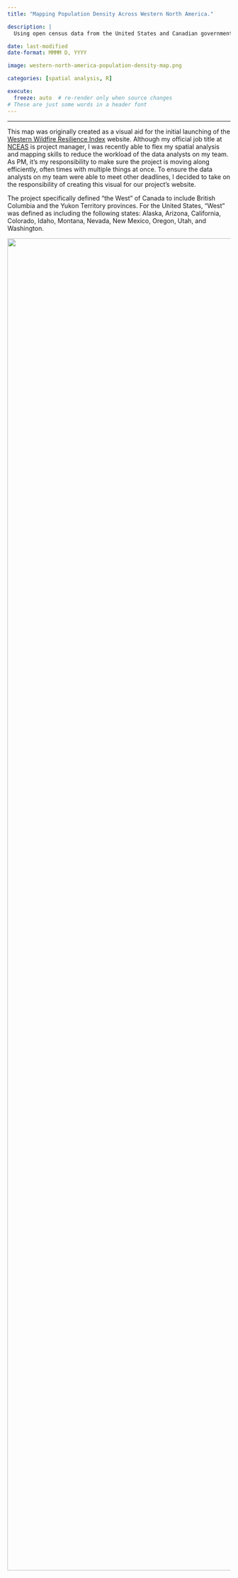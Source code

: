 ```yaml
---
title: "Mapping Population Density Across Western North America."

description: |
  Using open census data from the United States and Canadian governments, I created a population density map looking at number of people per square-kilometer in each county. For Canada, I used county equivalents ("census districts") for the province of British Columbia.  

date: last-modified
date-format: MMMM D, YYYY

image: western-north-america-population-density-map.png

categories: [spatial analysis, R]

execute:
  freeze: auto  # re-render only when source changes
# These are just some words in a header font
---
```


------------------------------------------------------------------------

This map was originally created as a visual aid for the initial launching of the [Western Wildfire Resilience Index](https://wildfireindex.org/) website. Although my official job title at [NCEAS](https://www.nceas.ucsb.edu/) is project manager, I was recently able to flex my spatial analysis and mapping skills to reduce the workload of the data analysts on my team. As PM, it's my responsibility to make sure the project is moving along efficiently, often times with multiple things at once. To ensure the data analysts on my team were able to meet other deadlines, I decided to take on the responsibility of creating this visual for our project's website.

The project specifically defined "the West" of Canada to include British Columbia and the Yukon Territory provinces. For the United States, "West" was defined as including the following states: Alaska, Arizona, California, Colorado, Idaho, Montana, Nevada, New Mexico, Oregon, Utah, and Washington.

![](western-north-america-population-density-map.png){width="3000"}
